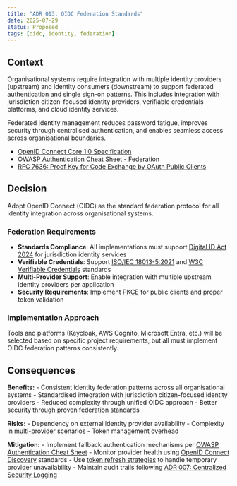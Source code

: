 ```yaml
---
title: "ADR 013: OIDC Federation Standards"
date: 2025-07-29
status: Proposed
tags: [oidc, identity, federation]
---
```


## Context

Organisational systems require integration with multiple identity providers (upstream) and identity consumers (downstream) to support federated authentication and single sign-on patterns. This includes integration with jurisdiction citizen-focused identity providers, verifiable credentials platforms, and cloud identity services.

Federated identity management reduces password fatigue, improves security through centralised authentication, and enables seamless access across organisational boundaries.

- [OpenID Connect Core 1.0 Specification](https://openid.net/specs/openid-connect-core-1_0.html)
- [OWASP Authentication Cheat Sheet - Federation](https://cheatsheetseries.owasp.org/cheatsheets/Authentication_Cheat_Sheet.html#federated-authentication)
- [RFC 7636: Proof Key for Code Exchange by OAuth Public Clients](https://tools.ietf.org/html/rfc7636)

## Decision

Adopt OpenID Connect (OIDC) as the standard federation protocol for all identity integration across organisational systems.

### Federation Requirements

- **Standards Compliance**: All implementations must support [Digital ID Act 2024](https://www.legislation.gov.au/Details/C2024A00069) for jurisdiction identity services
- **Verifiable Credentials**: Support [ISO/IEC 18013-5:2021](https://www.iso.org/standard/69084.html) and [W3C Verifiable Credentials](https://www.w3.org/TR/vc-data-model/) standards
- **Multi-Provider Support**: Enable integration with multiple upstream identity providers per application
- **Security Requirements**: Implement [PKCE](https://datatracker.ietf.org/doc/html/rfc7636) for public clients and proper token validation

### Implementation Approach

Tools and platforms (Keycloak, AWS Cognito, Microsoft Entra, etc.) will be selected based on specific project requirements, but all must implement OIDC federation patterns consistently.

## Consequences

**Benefits:**
- Consistent identity federation patterns across all organisational systems
- Standardised integration with jurisdiction citizen-focused identity providers
- Reduced complexity through unified OIDC approach
- Better security through proven federation standards

**Risks:**
- Dependency on external identity provider availability
- Complexity in multi-provider scenarios
- Token management overhead

**Mitigation:**
- Implement fallback authentication mechanisms per [OWASP Authentication Cheat Sheet](https://cheatsheetseries.owasp.org/cheatsheets/Authentication_Cheat_Sheet.html)
- Monitor provider health using [OpenID Connect Discovery](https://openid.net/specs/openid-connect-discovery-1_0.html) standards
- Use [token refresh strategies](https://datatracker.ietf.org/doc/html/rfc6749#section-6) to handle temporary provider unavailability
- Maintain audit trails following [ADR 007: Centralized Security Logging](../operations/007-logging.qmd)
